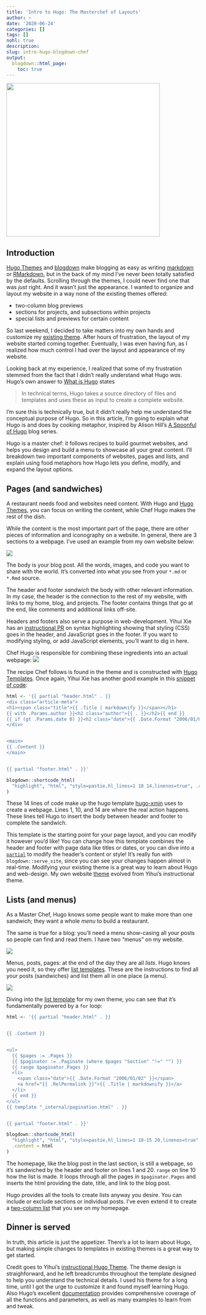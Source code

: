 ```yaml
---
title: 'Intro to Hugo: The Masterchef of Layouts'
author: ~
date: '2020-06-24'
categories: []
tags: []
nohl: true
description:
slug: intro-hugo-blogdown-chef
output:
  blogdown::html_page:
    toc: true
---
```


<img src="/blog/intro-hugo-blogdown-chef/hugo-chef.svg"
  align="center"
  height=400
  style="background-color: white; padding-right: 0px;"
/>

## Introduction

[Hugo Themes](https://themes.gohugo.io/) and [blogdown](https://bookdown.org/yihui/blogdown/) 
make blogging as easy as writing [markdown](https://gohugo.io/content-management/formats/#learn-markdown)
or [RMarkdown](https://rmarkdown.rstudio.com/),
but in the back of my mind I've never been totally satisfied by the defaults. 
Scrolling through the themes, I could never find one that was _just_ right.
And it wasn't just the appearance. I wanted to organize and layout my website
in a way none of the existing themes offered:

* two-column blog previews
* sections for projects, and subsections within projects
* special lists and previews for certain content

So last weekend, I decided to take matters into my own hands and customize my
[existing theme](https://github.com/yihui/hugo-xmin). 
After hours of frustration, the layout of my website started coming
together. Eventually, I was even having fun, as I realized how much control I
had over the layout and appearance of my website. 

Looking back at my experience, I realized that some of my frustration stemmed 
from the fact that I didn't really understand what Hugo _was_. 
Hugo's own answer to [What is Hugo](https://gohugo.io/about/what-is-hugo/) states

> In technical terms, Hugo takes a source directory of files and templates and uses these as input to create a complete website.

I'm sure this is technically true, but it didn't really help me understand the 
conceptual purpose of Hugo. 
So in this article, I'm going to explain what Hugo is and does by cooking metaphor, 
inspired by Alison Hill's [A Spoonful of Hugo](https://alison.rbind.io/post/2019-02-19-hugo-archetypes/)
blog series. 

Hugo is a master chef: it follows recipes to build
gourmet websites, and helps you design and build a menu to showcase all your
great content. I'll breakdown two important components of websites, pages and lists,
and explain using food metaphors how Hugo lets you define, modify, and expand
the layout options. 

## Pages (and sandwiches)

A restaurant needs food and websites need content. With Hugo and 
[Hugo Themes](https://themes.gohugo.io/), you can focus on writing the content,
while Chef Hugo makes the rest of the dish. 

While the content is the most important part of the page, there are other
pieces of information and iconography on a website. In general, there are
3 sections to a webpage. I've used an example from my own website below:

![](webpage.svg)

The body is your blog post. All the words, images, and code you want to share
with the world. It's converted into what you see from your `*.md` or `*.Rmd` 
source.

The header and footer _sandwich_ the body with other relevant information. 
In my case, the header is the connection to the rest of my website, with
links to my home, blog, and projects.
The footer contains things that go at the end, like comments and additional
links off-site. 

Headers and footers also serve a purpose in web-development. 
Yihui Xie has an [instructional PR](https://github.com/yihui/hugo-xmin/pull/5)
on syntax highlighting showing that styling (CSS) goes in the header, 
and JavaScript goes in the footer. If you want to modifying styling, or 
add JavaScript elements, you'll want to dig in here. 

Chef Hugo is responsible for combining these ingredients into an actual webpage: 
![](hugo-sandwich.svg)

The recipe Chef follows is found in the theme
and is constructed with [Hugo Templates](https://gohugo.io/templates/introduction/).
Once again, Yihui Xie has another good example in this 
[snippet of code](https://github.com/yihui/hugo-xmin/blob/982dfb320e8ac58a78203be76c5b06beae25d4f9/layouts/_default/single.html#L1-L12):


```r
html <- '{{ partial "header.html" . }}
<div class="article-meta">
<h1><span class="title">{{ .Title | markdownify }}</span></h1>
{{ with .Params.author }}<h2 class="author">{{ . }}</h2>{{ end }}
{{ if (gt .Params.date 0) }}<h2 class="date">{{ .Date.Format "2006/01/02" }}</h2>{{ end }}
</div>


<main>
{{ .Content }}
</main>


{{ partial "footer.html" . }}'

blogdown::shortcode_html(
  "highlight", "html", "style=pastie,hl_lines=1 10 14,linenos=true", .content = html
)
```

These 14 lines of code make up the hugo template [hugo-xmin](https://github.com/yihui/hugo-xmin)
uses to create a webpage. Lines 1, 10, and 14 are where the real action happens.
These lines tell Hugo to insert the body between header and footer to complete
the sandwich. 

This template is the starting point for your page layout, 
and you can modify it however you'd like! You can change how this template
combines the header and footer with page data like titles or dates, or you
can dive into a
[`partial`](https://gohugo.io/templates/partials/)
to modify the header's content or style!
It's really fun with `blogdown::serve_site`, since you can see your changes
happen almost in real-time.
Modifying your existing theme is a great way to learn about Hugo and web-design.
My own website [theme](https://github.com/tmastny/hugo-xmin)
evolved from Yihui's instructional theme.

## Lists (and menus)

As a Master Chef, Hugo knows some people want to make more than one sandwich; 
they want a whole _menu_ to build a restaurant. 

The same is true for a blog: you'll need a menu show-casing all your posts
so people can find and read them. I have two "menus" on my website. 

![](hugo-lists.svg)

Menus, posts, pages: at the end of the day they are all _lists_. 
Hugo knows you need it, so they offer 
[list templates](https://gohugo.io/templates/lists/).
These are the instructions to find all your posts (sandwiches) and
list them all in one place (a menu).

![](hugo-menu.svg)

Diving into the [list template](https://github.com/tmastny/hugo-xmin/blob/f70eb23c496cfe5a4ab51c9f27d487641313b3bd/layouts/_default/list.html#L5-L21)
for my own theme, you can see that it's fundamentally powered by a `for` loop: 

```r
html <- '{{ partial "header.html" . }}


{{ .Content }}


<ul>
  {{ $pages := .Pages }}
  {{ $paginator := .Paginate (where $pages "Section" "!=" "") }}
  {{ range $paginator.Pages }}
  <li>
    <span class="date">{{ .Date.Format "2006/01/02" }}</span>
    <a href="{{ .RelPermalink }}">{{ .Title | markdownify }}</a>
  </li>
  {{ end }}
</ul>
{{ template "_internal/pagination.html" . }}


{{ partial "footer.html" . }}'

blogdown::shortcode_html(
  "highlight", "html", "style=pastie,hl_lines=1 10-15 20,linenos=true", 
  .content = html
)
```

The homepage, like the blog post in the last section, is still a webpage, 
so it's sandwiched by the header and footer on lines 1 and 20. 
`range` on line 10 how the list is made. It loops through all the pages
in `$paginator.Pages` and inserts the html providing the date, title, and link
to the blog post. 

Hugo provides all the tools to create lists anyway you desire. 
You can include or exclude sections or individual posts. 
I've even extend it to create a [two-column list](https://github.com/tmastny/hugo-xmin/blob/f70eb23c496cfe5a4ab51c9f27d487641313b3bd/layouts/partials/two-column.html#L10-L30)
that you see on my homepage.

## Dinner is served

In truth, this article is just the appetizer. 
There's a lot to learn about Hugo, but making simple changes to templates
in existing themes is a great way to get started. 

Credit goes to Yihui's [instructional Hugo Theme](https://yihui.org/en/2017/11/tweak-blogdown-site/).
The theme design is straighforward, and he left breadcrumbs throughout the 
template designed to help you understand the technical details. 
I used his theme for a long time, 
until I got the urge to customize it and found myself learning Hugo. 
Also Hugo's excellent [documentation](https://gohugo.io/documentation/) provides
comprehensive coverage of all the functions and parameters, as well as many
examples to learn from and tweak.
